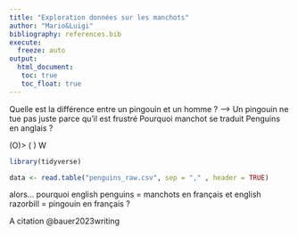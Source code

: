 ```yaml
---
title: "Exploration données sur les manchots"
author: "Mario&Luigi" 
bibliography: references.bib
execute: 
  freeze: auto
output: 
  html_document:
   toc: true
   toc_float: true
---
```

Quelle est la différence entre un pingouin et un homme ? --> Un pingouin ne tue pas juste parce qu'il est frustré
Pourquoi manchot se traduit Penguins en anglais ?

(O)>
( )
 W
```r
library(tidyverse)
```


```r
data <- read.table("penguins_raw.csv", sep = "," , header = TRUE)
```

alors... pourquoi english penguins = manchots en français et english razorbill = pingouin en français ?



A citation @bauer2023writing
